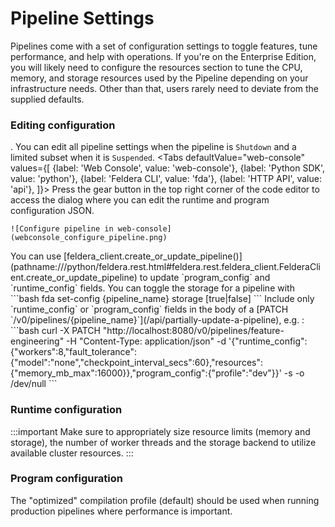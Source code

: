 
# Pipeline Settings

Pipelines come with a set of configuration settings to toggle features, tune performance, and help with operations. If you're on the Enterprise Edition, you will likely need to configure the resources section to tune the CPU, memory, and storage resources used by the Pipeline depending on your infrastructure needs. Other than that, users rarely need to deviate from the supplied defaults.

### Editing configuration
.
You can edit all pipeline settings when the pipeline is `Shutdown` and a limited subset when it is `Suspended`.
<Tabs
  defaultValue="web-console"
  values={[
    {label: 'Web Console', value: 'web-console'},
    {label: 'Python SDK', value: 'python'},
    {label: 'Feldera CLI', value: 'fda'},
    {label: 'HTTP API', value: 'api'},
  ]}>
  <TabItem value="web-console">
    Press the gear button in the top right corner of the code editor to access the dialog where you can edit the runtime and program configuration JSON.

    ![Configure pipeline in web-console](webconsole_configure_pipeline.png)
  </TabItem>
  <TabItem value="python">
    You can use [feldera_client.create_or_update_pipeline()](pathname:///python/feldera.rest.html#feldera.rest.feldera_client.FelderaClient.create_or_update_pipeline) to update `program_config` and `runtime_config` fields.
  </TabItem>
  <TabItem value="fda">
    You can toggle the storage for a pipeline with
    ```bash
      fda set-config {pipeline_name} storage [true|false]
    ```
  </TabItem>
  <TabItem value="api">
    Include only `runtime_config` or `program_config` fields in the body of a [PATCH `/v0/pipelines/{pipeline_name}`](/api/partially-update-a-pipeline), e.g. :
    ```bash
      curl -X PATCH "http://localhost:8080/v0/pipelines/feature-engineering" -H "Content-Type: application/json" -d '{"runtime_config":{"workers":8,"fault_tolerance":{"model":"none","checkpoint_interval_secs":60},"resources":{"memory_mb_max":16000}},"program_config":{"profile":"dev"}}' -s -o /dev/null
    ```
  </TabItem>
</Tabs>

### Runtime configuration

:::important
Make sure to appropriately size resource limits (memory and storage), the number of worker threads and the storage backend to utilize available cluster resources.
:::

<div className='theme-api-markdown' >
<ApiSchema pointer="#/components/schemas/RuntimeConfig"/>
</div>

### Program configuration

The "optimized" compilation profile (default) should be used when running production pipelines where performance is important.

<div className='theme-api-markdown' >
<ApiSchema pointer="#/components/schemas/ProgramConfig"/>
</div>